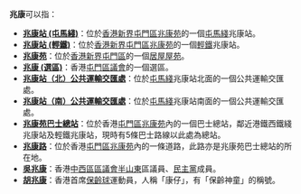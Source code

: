 '''兆康'''可以指：

*'''[[兆康站_(屯馬綫)|兆康站 (屯馬綫)]]'''：位於[[香港|香港]][[新界|新界]][[屯門區|屯門區]][[兆康苑|兆康苑]]的一個[[屯馬綫|屯馬綫]]兆康站。
*'''[[兆康站_(輕鐵)|兆康站 (輕鐵)]]'''：位於[[香港|香港]][[新界|新界]][[屯門區|屯門區]][[兆康苑|兆康苑]]的一個[[香港輕鐵|輕鐵]]兆康站。
*'''[[兆康苑|兆康苑]]'''：位於[[香港|香港]][[新界|新界]][[屯門區|屯門區]]的一個[[香港資助出售房屋列表|居屋屋苑]]。
*'''[[兆康_(選區)|兆康 (選區)]]'''：香港[[屯門區議會|屯門區議會]]的一個選區。
*'''[[兆康站（北）公共運輸交匯處|兆康站（北）公共運輸交匯處]]'''：位於[[屯馬綫|屯馬綫]]兆康站北面的一個公共運輸交匯處。
*'''[[兆康站（南）公共運輸交匯處|兆康站（南）公共運輸交匯處]]'''：位於[[屯馬綫|屯馬綫]]兆康站南面的一個公共運輸交匯處。
*'''[[兆康苑巴士總站|兆康苑巴士總站]]'''：位於香港[[屯門區|屯門區]][[兆康苑|兆康苑]]內的一個巴士總站，鄰近港鐵西鐵綫兆康站及輕鐵兆康站，現時有5條巴士路線以此處為總站。
*'''[[兆康路|兆康路]]'''：位於香港[[屯門區|屯門區]][[兆康苑|兆康苑]]內的一條道路，此路亦是兆康苑巴士總站的所在地。
*'''[[吳兆康|吳兆康]]'''：香港[[中西區區議會|中西區區議會]][[半山東|半山東]]區議員、[[民主黨_(香港)|民主黨]]成員。
*'''[[胡兆康|胡兆康]]'''：香港首席[[保齡球|保齡球]]運動員，人稱「康仔」，有「保齡神童」的稱號。
{{disambig|Cat=二字亞洲地名消歧義}}